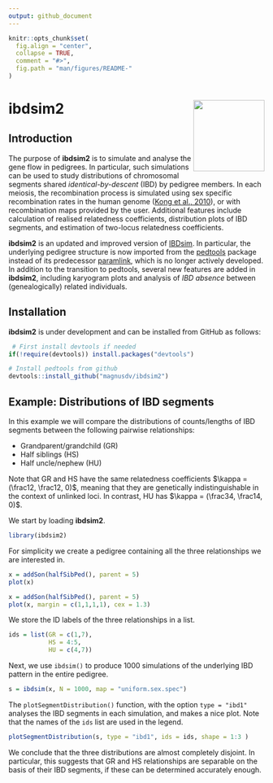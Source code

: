 ```yaml
---
output: github_document
---
```


<!-- README.md is generated from README.Rmd. Please edit that file -->

```r
knitr::opts_chunk$set(
  fig.align = "center",
  collapse = TRUE,
  comment = "#>",
  fig.path = "man/figures/README-"
)
```

# ibdsim2 <img src="man/figures/logo.png" align="right" height=140/>


## Introduction
The purpose of **ibdsim2** is to simulate and analyse the gene flow in pedigrees. In particular, such simulations can be used to study distributions of chromosomal segments shared _identical-by-descent_ (IBD) by pedigree members. In each meiosis, the recombination process is simulated using sex specific recombination rates in the human genome ([Kong et al., 2010](https://doi.org/10.1038/nature09525)), or with recombination maps provided by the user. Additional features include calculation of realised relatedness coefficients, distribution plots of IBD segments, and estimation of two-locus relatedness coefficients.

**ibdsim2** is an updated and improved version of [IBDsim](https://CRAN.R-project.org/package=IBDsim). In particular, the underlying pedigree structure is now imported from the [pedtools](https://CRAN.R-project.org/package=pedtools) package instead of its predecessor [paramlink](https://CRAN.R-project.org/package=paramlink), which is no longer actively developed. In addition to the transition to pedtools, several new features are added in **ibdsim2**, including karyogram plots and analysis of _IBD absence_ between (genealogically) related individuals.

## Installation
**ibdsim2** is under development and can be installed from GitHub as follows:
```r
 # First install devtools if needed
if(!require(devtools)) install.packages("devtools")

# Install pedtools from github
devtools::install_github("magnusdv/ibdsim2")
```

## Example: Distributions of IBD segments
In this example we will compare the distributions of counts/lengths of IBD segments between the following pairwise relationships:

* Grandparent/grandchild (GR)
* Half siblings (HS)
* Half uncle/nephew (HU)

Note that GR and HS have the same relatedness coefficients $\kappa = (\frac12, \frac12, 0)$, meaning that they are genetically indistinguishable in the context of unlinked loci. In contrast, HU has $\kappa = (\frac34, \frac14, 0)$.

We start by loading **ibdsim2**.
```r
library(ibdsim2)
```

For simplicity we create a pedigree containing all the three relationships we are interested in.
```r
x = addSon(halfSibPed(), parent = 5)
plot(x)
```

```r
x = addSon(halfSibPed(), parent = 5)
plot(x, margin = c(1,1,1,1), cex = 1.3)
```

We store the ID labels of the three relationships in a list.
```r
ids = list(GR = c(1,7), 
           HS = 4:5, 
           HU = c(4,7))
```

Next, we use `ibdsim()` to produce 1000 simulations of the underlying IBD pattern in the entire pedigree.
```r
s = ibdsim(x, N = 1000, map = "uniform.sex.spec")
```

The `plotSegmentDistribution()` function, with the option `type = "ibd1"` analyses the IBD segments in each simulation, and makes a nice plot. Note that the names of the `ids` list are used in the legend.
```r
plotSegmentDistribution(s, type = "ibd1", ids = ids, shape = 1:3 )
```

We conclude that the three distributions are almost completely disjoint. In particular, this suggests that GR and HS relationships are separable on the basis of their IBD segments, if these can be determined accurately enough.